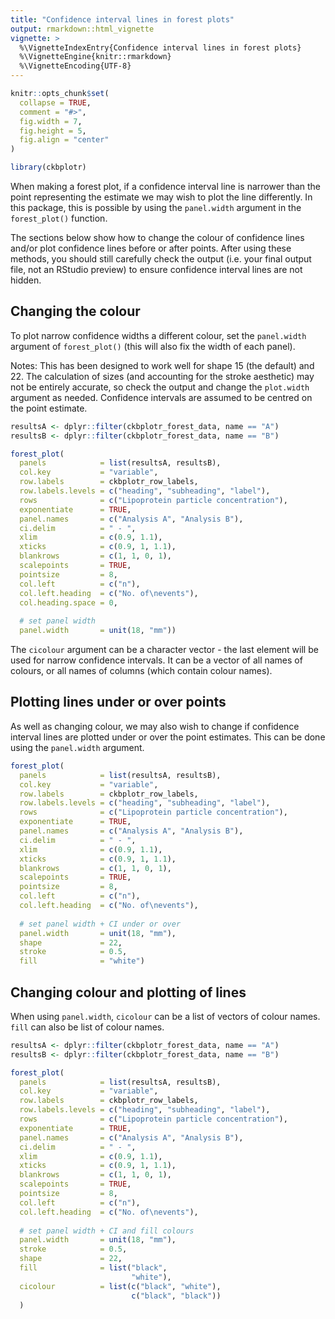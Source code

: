 ```yaml
---
title: "Confidence interval lines in forest plots"
output: rmarkdown::html_vignette
vignette: >
  %\VignetteIndexEntry{Confidence interval lines in forest plots}
  %\VignetteEngine{knitr::rmarkdown}
  %\VignetteEncoding{UTF-8}
---
```


```r
knitr::opts_chunk$set(
  collapse = TRUE,
  comment = "#>",
  fig.width = 7,
  fig.height = 5,
  fig.align = "center"
)
```

```r
library(ckbplotr)
```

When making a forest plot, if a confidence interval line is narrower than the point representing the estimate we may wish to plot the line differently. In this package, this is possible by using the `panel.width` argument in the `forest_plot()` function.

The sections below show how to change the colour of confidence lines and/or plot confidence lines before or after points. After using these methods, you should still carefully check the output (i.e. your final output file, not an RStudio preview) to ensure confidence interval lines are not hidden.

## Changing the colour
To plot narrow confidence widths a different colour, set the `panel.width` argument of `forest_plot()` (this will also fix the width of each panel).

Notes: This has been designed to work well for shape 15 (the default) and 22. The calculation of sizes (and accounting for the stroke aesthetic) may not be entirely accurate, so check the output and change the `plot.width` argument as needed. Confidence intervals are assumed to be centred on the point estimate.

```r
resultsA <- dplyr::filter(ckbplotr_forest_data, name == "A")
resultsB <- dplyr::filter(ckbplotr_forest_data, name == "B")

forest_plot(
  panels            = list(resultsA, resultsB),
  col.key           = "variable",
  row.labels        = ckbplotr_row_labels,
  row.labels.levels = c("heading", "subheading", "label"),
  rows              = c("Lipoprotein particle concentration"),
  exponentiate      = TRUE,
  panel.names       = c("Analysis A", "Analysis B"),
  ci.delim          = " - ",
  xlim              = c(0.9, 1.1),
  xticks            = c(0.9, 1, 1.1),
  blankrows         = c(1, 1, 0, 1),
  scalepoints       = TRUE,
  pointsize         = 8,
  col.left          = c("n"),
  col.left.heading  = c("No. of\nevents"),
  col.heading.space = 0,
  
  # set panel width
  panel.width       = unit(18, "mm"))
```

The `cicolour` argument can be a character vector - the last element will be used for narrow confidence intervals. It can be a vector of all names of colours, or all names of columns (which contain colour names).


## Plotting lines under or over points
As well as changing colour, we may also wish to change if confidence interval lines are plotted under or over the point estimates. This can be done using the `panel.width` argument.

```r
forest_plot(
  panels            = list(resultsA, resultsB),
  col.key           = "variable",
  row.labels        = ckbplotr_row_labels,
  row.labels.levels = c("heading", "subheading", "label"),
  rows              = c("Lipoprotein particle concentration"),
  exponentiate      = TRUE,
  panel.names       = c("Analysis A", "Analysis B"),
  ci.delim          = " - ",
  xlim              = c(0.9, 1.1),
  xticks            = c(0.9, 1, 1.1),
  blankrows         = c(1, 1, 0, 1),
  scalepoints       = TRUE,
  pointsize         = 8,
  col.left          = c("n"),
  col.left.heading  = c("No. of\nevents"),
  
  # set panel width + CI under or over
  panel.width       = unit(18, "mm"),
  shape             = 22,
  stroke            = 0.5,
  fill              = "white")
```

## Changing colour and plotting of lines
When using `panel.width`, `cicolour` can be a list of vectors of colour names. `fill` can also be list of colour names.

```r
resultsA <- dplyr::filter(ckbplotr_forest_data, name == "A")
resultsB <- dplyr::filter(ckbplotr_forest_data, name == "B")

forest_plot(
  panels            = list(resultsA, resultsB),
  col.key           = "variable",
  row.labels        = ckbplotr_row_labels,
  row.labels.levels = c("heading", "subheading", "label"),
  rows              = c("Lipoprotein particle concentration"),
  exponentiate      = TRUE,
  panel.names       = c("Analysis A", "Analysis B"),
  ci.delim          = " - ",
  xlim              = c(0.9, 1.1),
  xticks            = c(0.9, 1, 1.1),
  blankrows         = c(1, 1, 0, 1),
  scalepoints       = TRUE,
  pointsize         = 8,
  col.left          = c("n"),
  col.left.heading  = c("No. of\nevents"),
  
  # set panel width + CI and fill colours
  panel.width       = unit(18, "mm"),
  stroke            = 0.5,
  shape             = 22,
  fill              = list("black",
                           "white"),
  cicolour          = list(c("black", "white"),
                           c("black", "black"))
  )

```
